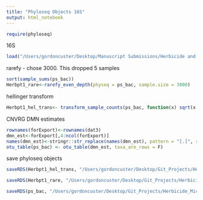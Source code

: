 ```yaml
---
title: "Phyloseq Objects 16S"
output: html_notebook
---
```


```r
require(phyloseq)
```

16S
```r
load("/Users/gordoncuster/Desktop/Manuscript Submissions/Herbicide and Microbes/Sequence_data/16S/Nov_21/CNVRG_Herbpt1_16S_VI_model_w_param_est.RData")
```

rarefy - chose 3000. This dropped 5 samples 
```r
sort(sample_sums(ps_bac))
Herbpt1_rare<-rarefy_even_depth(physeq = ps_bac, sample.size = 3000)
```

hellinger transform
```r
Herbpt1_hel_trans<- transform_sample_counts(ps_bac, function(x) sqrt(x / sum(x)))
```

CNVRG DMN estimates
```r
rownames(forExport)<-rownames(dat3)
dmn_est<-forExport[,4:ncol(forExport)]
names(dmn_est)<-stringr::str_replace(names(dmn_est), pattern = "[.]", replacement = "=")
otu_table(ps_bac) <- otu_table(dmn_est, taxa_are_rows = F)
```

save phyloseq objects
```r
saveRDS(Herbpt1_hel_trans, "/Users/gordoncuster/Desktop/Git_Projects/Herbicide_Microbes_PT1/data/PhyloseqObjects/16S/HerbPt1_hel_trans_16S.rds")

saveRDS(Herbpt1_rare, "/Users/gordoncuster/Desktop/Git_Projects/Herbicide_Microbes_PT1/data/PhyloseqObjects/16S/HerbPt1_rare_16S.rds")

saveRDS(ps_bac, "/Users/gordoncuster/Desktop/Git_Projects/Herbicide_Microbes_PT1/data/PhyloseqObjects/16S/DMN_ests_16S.rds")
```

